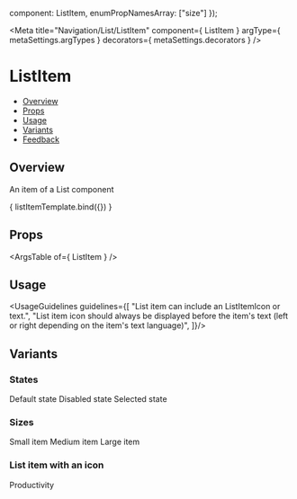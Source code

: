 
  component: ListItem,
  enumPropNamesArray: ["size"]
  });

<Meta
  title="Navigation/List/ListItem"
  component={ ListItem }
  argType={ metaSettings.argTypes }
  decorators={ metaSettings.decorators }
/>

<!--- Component template -->


<!--- Component documentation -->

# ListItem
- [Overview](#overview)
- [Props](#props)
- [Usage](#usage)
- [Variants](#variants)
- [Feedback](#feedback)

## Overview
An item of a List component

<Canvas>
  <Story name="Overview"
         args={{children: "List item"}}>
    { listItemTemplate.bind({}) }
  </Story>
</Canvas>

## Props
<ArgsTable of={ ListItem } />

## Usage
<UsageGuidelines guidelines={[
  "List item can include an ListItemIcon or text.",
  "List item icon should always be displayed before the item's text (left or right depending on the item's text language)",
]}/>

## Variants
### States
<Canvas>
  <Story name="States">
    <ListItem>Default state</ListItem>
    <ListItem disabled>Disabled state</ListItem>
    <ListItem selected>Selected state</ListItem>
  </Story>
</Canvas>

### Sizes
<Canvas>
  <Story name="Sizes">
    <ListItem size={ListItem.sizes.SMALL}>Small item</ListItem>
    <ListItem size={ListItem.sizes.MEDIUM}>Medium item</ListItem>
    <ListItem size={ListItem.sizes.LARGE}>Large item</ListItem>
  </Story>
</Canvas>

### List item with an icon
<Canvas>
  <Story name="List item with an icon">
    <ListItem>
      <ListItemIcon icon={Send}/>
      Productivity</ListItem>
  </Story>
</Canvas>

